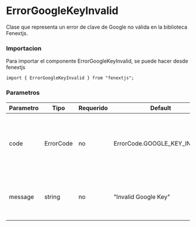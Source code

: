 # ErrorGoogleKeyInvalid

Clase que representa un error de clave de Google no válida en la biblioteca Fenextjs.

### Importacion

Para importar el componente ErrorGoogleKeyInvalid, se puede hacer desde fenextjs

```tsx copy
import { ErrorGoogleKeyInvalid } from "fenextjs";
```

### Parametros

| Parametro | Tipo      | Requerido | Default                      | Descripcion                                                                              |
| --------- | --------- | --------- | ---------------------------- | ---------------------------------------------------------------------------------------- |
| code      | ErrorCode | no        | ErrorCode.GOOGLE_KEY_INVALID | Código de error específico que indica que la clave de Google proporcionada no es válida. |
| message   | string    | no        | "Invalid Google Key"         | Mensaje de error que describe la invalidez de la clave de Google.                        |
